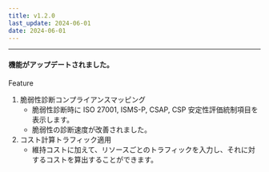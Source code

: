 ```yaml
---
title: v1.2.0
last_update: 2024-06-01
date: 2024-06-01
---
```



<hr />

#### 機能がアップデートされました。

<div className={styles.releaseWrap} >
<div className={styles.tag} data-type="feature">
    Feature
</div>

1. 脆弱性診断コンプライアンスマッピング
    - 脆弱性診断時に ISO 27001, ISMS-P, CSAP, CSP 安定性評価統制項目を表示します。
    - 脆弱性の診断速度が改善されました。
2. コスト計算トラフィック適用
    - 維持コストに加えて、リソースごとのトラフィックを入力し、それに対するコストを算出することができます。

</div>

